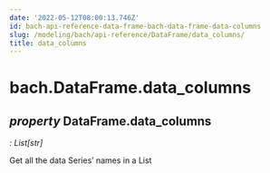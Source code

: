 ```yaml
---
date: '2022-05-12T08:00:13.746Z'
id: bach-api-reference-data-frame-bach-data-frame-data-columns
slug: /modeling/bach/api-reference/DataFrame/data_columns/
title: data_columns
---
```


# bach.DataFrame.data_columns

<div className="property">

## <span className="type-annotation"><em>property </em></span> <span className="additional-name">DataFrame.</span><span className="name">data_columns</span>

<span className="type-annotation"><em>

: List[str]

</em></span> 


<div className="content">

Get all the data Series’ names in a List


</div>


</div>
